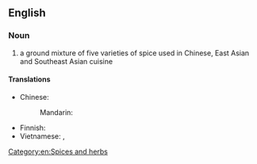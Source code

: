 ==English==
{{wikipedia}}

===Noun===
{{en-noun|-|head=[[five]]-[[spice]] [[powder]]}}

# a ground mixture of five varieties of spice used in Chinese, East Asian and Southeast Asian cuisine

====Translations====
{{trans-top|ground mixture}}
* Chinese:
*: Mandarin: {{t+|cmn|五香粉|tr=wǔxiāngfěn|sc=Hani}}
{{trans-mid}}
* Finnish: {{t|fi|viismauste}}
* Vietnamese: {{t|vi|bột ngũ vị hương}}, {{t|vi|ngũ vị hương}}
{{trans-bottom}}

[[Category:en:Spices and herbs]]